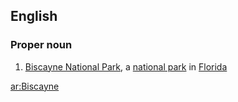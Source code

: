 ==English==
{{wikipedia}}
===Proper noun===
{{en-proper-noun}}

# [[w:Biscayne National Park|Biscayne National Park]], a [[national park]] in [[Florida]]

[[ar:Biscayne]]
